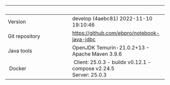 |                |                       |
| :-------------- | :--------------------- |
| Version        | develop (4aebc81) 2022-11-10 19:10:46   |
| Git repository | [https://github.com/ebpro/notebook-java-jdbc](https://github.com/ebpro/notebook-java-jdbc)         |
| Java tools     | OpenJDK Temurin-21.0.2+13 - Apache Maven 3.9.6      |
| Docker         | Client: 25.0.3  - buildx v0.12.1 - compose v2.24.5 <br/> Server: 25.0.3  |
